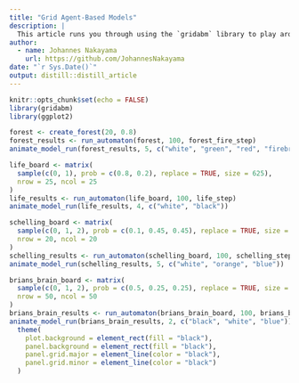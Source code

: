 ```yaml
---
title: "Grid Agent-Based Models"
description: |
  This article runs you through using the `gridabm` library to play around with 2D cellular automata or grid ABMs.
author:
  - name: Johannes Nakayama 
    url: https://github.com/JohannesNakayama
date: "`r Sys.Date()`"
output: distill::distill_article
---
```


```r
knitr::opts_chunk$set(echo = FALSE)
library(gridabm)
library(ggplot2)
```

```r
forest <- create_forest(20, 0.8)
forest_results <- run_automaton(forest, 100, forest_fire_step)
animate_model_run(forest_results, 5, c("white", "green", "red", "firebrick"))
```


```r
life_board <- matrix(
  sample(c(0, 1), prob = c(0.8, 0.2), replace = TRUE, size = 625),
  nrow = 25, ncol = 25
)
life_results <- run_automaton(life_board, 100, life_step)
animate_model_run(life_results, 4, c("white", "black"))
```


```r
schelling_board <- matrix(
  sample(c(0, 1, 2), prob = c(0.1, 0.45, 0.45), replace = TRUE, size = 400),
  nrow = 20, ncol = 20
)
schelling_results <- run_automaton(schelling_board, 100, schelling_step, tolerance = 3)
animate_model_run(schelling_results, 5, c("white", "orange", "blue"))
```


```r
brians_brain_board <- matrix(
  sample(c(0, 1, 2), prob = c(0.5, 0.25, 0.25), replace = TRUE, size = 2500),
  nrow = 50, ncol = 50
)
brians_brain_results <- run_automaton(brians_brain_board, 100, brians_brain_step)
animate_model_run(brians_brain_results, 2, c("black", "white", "blue")) +
  theme(
    plot.background = element_rect(fill = "black"),
    panel.background = element_rect(fill = "black"),
    panel.grid.major = element_line(color = "black"),
    panel.grid.minor = element_line(color = "black")
  )
```


